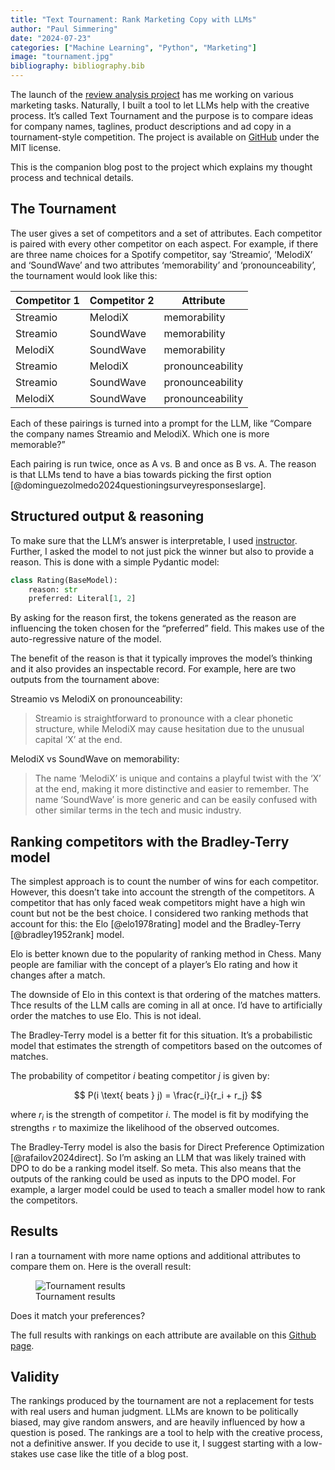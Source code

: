 ```yaml
---
title: "Text Tournament: Rank Marketing Copy with LLMs"
author: "Paul Simmering"
date: "2024-07-23"
categories: ["Machine Learning", "Python", "Marketing"]
image: "tournament.jpg"
bibliography: bibliography.bib
---
```


The launch of the [review analysis project](/projects//reviews/index.qmd) has me working on various marketing tasks. Naturally, I built a tool to let LLMs help with the creative process. It's called Text Tournament and the purpose is to compare ideas for company names, taglines, product descriptions and ad copy in a tournament-style competition. The project is available on [GitHub](https://github.com/psimm/text-tournament) under the MIT license.

This is the companion blog post to the project which explains my thought process and technical details.

## The Tournament

The user gives a set of competitors and a set of attributes. Each competitor is paired with every other competitor on each aspect. For example, if there are three name choices for a Spotify competitor, say 'Streamio', 'MelodiX' and 'SoundWave' and two attributes 'memorability' and 'pronounceability', the tournament would look like this:

| Competitor 1 | Competitor 2 | Attribute |
|--------------|--------------|-----------|
| Streamio     | MelodiX      | memorability |
| Streamio     | SoundWave    | memorability |
| MelodiX      | SoundWave    | memorability |
| Streamio     | MelodiX      | pronounceability |
| Streamio     | SoundWave    | pronounceability |
| MelodiX      | SoundWave    | pronounceability |

Each of these pairings is turned into a prompt for the LLM, like "Compare the company names Streamio and MelodiX. Which one is more memorable?"

Each pairing is run twice, once as A vs. B and once as B vs. A. The reason is that LLMs tend to have a bias towards picking the first option [@dominguezolmedo2024questioningsurveyresponseslarge].

## Structured output & reasoning

To make sure that the LLM's answer is interpretable, I used [instructor](https://github.com/jxnl/instructor). Further, I asked the model to not just pick the winner but also to provide a reason. This is done with a simple Pydantic model:

```python
class Rating(BaseModel):
    reason: str
    preferred: Literal[1, 2]
```

By asking for the reason first, the tokens generated as the reason are influencing the token chosen for the "preferred" field. This makes use of the auto-regressive nature of the model.

The benefit of the reason is that it typically improves the model's thinking and it also provides an inspectable record. For example, here are two outputs from the tournament above:

Streamio vs MelodiX on pronounceability:

> Streamio is straightforward to pronounce with a clear phonetic structure, while MelodiX may cause hesitation due to the unusual capital 'X' at the end.

MelodiX vs SoundWave on memorability:

> The name 'MelodiX' is unique and contains a playful twist with the 'X' at the end, making it more distinctive and easier to remember. The name 'SoundWave' is more generic and can be easily confused with other similar terms in the tech and music industry.

## Ranking competitors with the Bradley-Terry model

The simplest approach is to count the number of wins for each competitor. However, this doesn't take into account the strength of the competitors. A competitor that has only faced weak competitors might have a high win count but not be the best choice. I considered two ranking methods that account for this: the Elo [@elo1978rating] model and the Bradley-Terry [@bradley1952rank] model.

Elo is better known due to the popularity of ranking method in Chess. Many people are familiar with the concept of a player's Elo rating and how it changes after a match.

The downside of Elo in this context is that ordering of the matches matters. Thce results of the LLM calls are coming in all at once. I'd have to artificially order the matches to use Elo. This is not ideal.

The Bradley-Terry model is a better fit for this situation. It's a probabilistic model that estimates the strength of competitors based on the outcomes of matches.

The probability of competitor $i$ beating competitor $j$ is given by:

$$
P(i \text{ beats } j) = \frac{r_i}{r_i + r_j}
$$

where $r_i$ is the strength of competitor $i$. The model is fit by modifying the strengths `r` to maximize the likelihood of the observed outcomes.

The Bradley-Terry model is also the basis for Direct Preference Optimization [@rafailov2024direct]. So I'm asking an LLM that was likely trained with DPO to do be a ranking model itself. So meta. This also means that the outputs of the ranking could be used as inputs to the DPO model. For example, a larger model could be used to teach a smaller model how to rank the competitors.

## Results

I ran a tournament with more name options and additional attributes to compare them on. Here is the overall result:

![Tournament results](ranking.png)

Does it match your preferences?

The full results with rankings on each attribute are available on this [Github page]().

## Validity

The rankings produced by the tournament are not a replacement for tests with real users and human judgment. LLMs are known to be politically biased, may give random answers, and are heavily influenced by how a question is posed. The rankings are a tool to help with the creative process, not a definitive answer. If you decide to use it, I suggest starting with a low-stakes use case like the title of a blog post.
